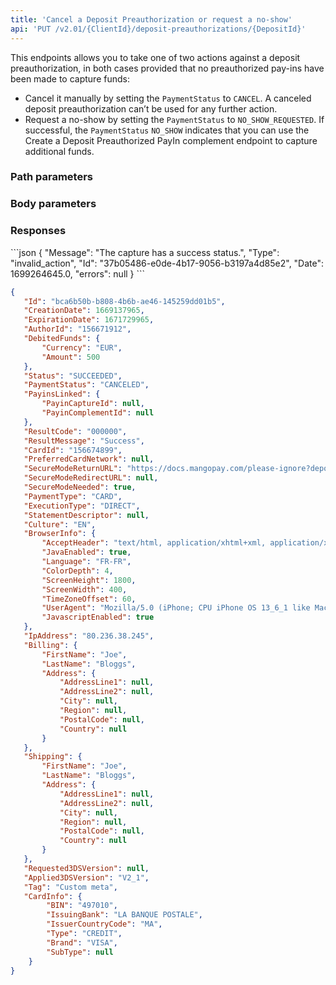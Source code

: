 ```yaml
---
title: 'Cancel a Deposit Preauthorization or request a no-show'  
api: 'PUT /v2.01/{ClientId}/deposit-preauthorizations/{DepositId}'  
---
```


  

This endpoints allows you to take one of two actions against a deposit preauthorization, in both cases provided that no preauthorized pay-ins have been made to capture funds:  
- Cancel it manually by setting the `PaymentStatus` to `CANCEL`. A canceled deposit preauthorization can’t be used for any further action.  
- Request a no-show by setting the `PaymentStatus` to `NO_SHOW_REQUESTED`. If successful, the `PaymentStatus` `NO_SHOW` indicates that you can use the Create a Deposit Preauthorized PayIn complement endpoint to capture additional funds.  

### Path parameters  

<DepositId />  

### Body parameters  

<PaymentStatus1 />  

### Responses  

<Accordion title="200">  

<Id2Response />  

<CreationDateResponse />  

<ExpirationDate2Response />  

<AuthorIdResponse />  

<DebitedFunds13Response />  

<Status10Response />  

<PaymentStatusResponse />  

<PayinsLinked1Response />  

<ResultCodeResponse />  

<ResultMessageResponse />  

<CardId1Response />  

<PreferredCardNetworkResponse />  

<SecureModeReturnURLResponse />  

<SecureModeRedirectURLResponse />  

<SecureModeNeededResponse />  

<PaymentType2Response />  

<ExecutionTypeResponse />  

<StatementDescriptorResponse />  

<Culture2Response />  

<BrowserInfoResponse />  

<IpAddressResponse />  

<Billing1Response />  

<Shipping2Response />  

<Requested3DSVersionResponse />  

<Applied3DSVersionResponse />  

<TagResponse />  

<CardInfoResponse /></Accordion>


<Accordion title="400 - Trying to cancel PaymentStatus TO_BE_COMPLETED or NO_SHOW">
```json 
{
    "Message": "The capture has a success status.",
    "Type": "invalid_action",
    "Id": "37b05486-e0de-4b17-9056-b3197a4d85e2",
    "Date": 1699264645.0,
    "errors": null
}  
 ```  
</Accordion>


<ResponseExample>  

```json 200  
{
   "Id": "bca6b50b-b808-4b6b-ae46-145259dd01b5",
   "CreationDate": 1669137965,
   "ExpirationDate": 1671729965,
   "AuthorId": "156671912",
   "DebitedFunds": {
       "Currency": "EUR",
       "Amount": 500
   },
   "Status": "SUCCEEDED",
   "PaymentStatus": "CANCELED",
   "PayinsLinked": {
       "PayinCaptureId": null,
       "PayinComplementId": null
   },
   "ResultCode": "000000",
   "ResultMessage": "Success",
   "CardId": "156674899",
   "PreferredCardNetwork": null,
   "SecureModeReturnURL": "https://docs.mangopay.com/please-ignore?depositId=bca6b50b-b808-4b6b-ae46-145259dd01b5",
   "SecureModeRedirectURL": null,
   "SecureModeNeeded": true,
   "PaymentType": "CARD",
   "ExecutionType": "DIRECT",
   "StatementDescriptor": null,
   "Culture": "EN",
   "BrowserInfo": {
       "AcceptHeader": "text/html, application/xhtml+xml, application/xml;q=0.9, /;q=0.8",
       "JavaEnabled": true,
       "Language": "FR-FR",
       "ColorDepth": 4,
       "ScreenHeight": 1800,
       "ScreenWidth": 400,
       "TimeZoneOffset": 60,
       "UserAgent": "Mozilla/5.0 (iPhone; CPU iPhone OS 13_6_1 like Mac OS X) AppleWebKit/605.1.15 (KHTML, like Gecko) Mobile/15E148",
       "JavascriptEnabled": true
   },
   "IpAddress": "80.236.38.245",
   "Billing": {
       "FirstName": "Joe",
       "LastName": "Bloggs",
       "Address": {
           "AddressLine1": null,
           "AddressLine2": null,
           "City": null,
           "Region": null,
           "PostalCode": null,
           "Country": null
       }
   },
   "Shipping": {
       "FirstName": "Joe",
       "LastName": "Bloggs",
       "Address": {
           "AddressLine1": null,
           "AddressLine2": null,
           "City": null,
           "Region": null,
           "PostalCode": null,
           "Country": null
       }
   },
   "Requested3DSVersion": null,
   "Applied3DSVersion": "V2_1",
   "Tag": "Custom meta",
   "CardInfo": {
        "BIN": "497010",
        "IssuingBank": "LA BANQUE POSTALE",
        "IssuerCountryCode": "MA",
        "Type": "CREDIT",
        "Brand": "VISA",
        "SubType": null
    }
}  
 ```  

</ResponseExample>  

<RequestExample>  
    <RestCancelOrValidatePreauthorization />
    <PythonCancelDepositPreauthorization />  
</RequestExample>